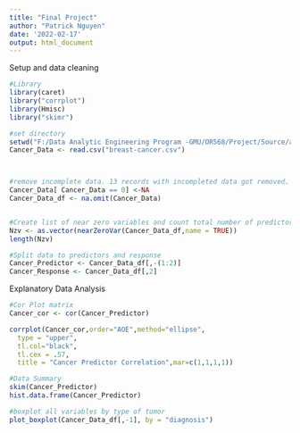 ---
title: "Final Project"
author: "Patrick Nguyen"
date: '2022-02-17'
output: html_document
---

Setup and data cleaning
```{r setup}
#Library
library(caret)
library("corrplot")
library(Hmisc)
library("skimr")

#set directory
setwd("F:/Data Analytic Engineering Program -GMU/OR568/Project/Source/archive")
Cancer_Data <- read.csv("breast-cancer.csv")



#remove incomplete data. 13 records with incompleted data got removed.
Cancer_Data[ Cancer_Data == 0] <-NA
Cancer_Data_df <- na.omit(Cancer_Data)


#Create list of near zero variables and count total number of predictors.
Nzv <- as.vector(nearZeroVar(Cancer_Data_df,name = TRUE))
length(Nzv)

#Split data to predictors and response
Cancer_Predictor <- Cancer_Data_df[,-(1:2)]
Cancer_Response <- Cancer_Data_df[,2]

```
Explanatory Data Analysis
```{r}
#Cor Plot matrix
Cancer_cor <- cor(Cancer_Predictor)

corrplot(Cancer_cor,order="AOE",method="ellipse",
  type = "upper",
  tl.col="black",
  tl.cex = .57,
  title = "Cancer Predictor Correlation",mar=c(1,1,1,1))

#Data Summary
skim(Cancer_Predictor)
hist.data.frame(Cancer_Predictor)

#boxplot all variables by type of tumor
plot_boxplot(Cancer_Data_df[,-1], by = "diagnosis")
```
